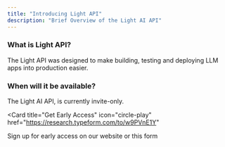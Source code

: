 ```yaml
---
title: "Introducing Light API"
description: "Brief Overview of the Light AI API"
---
```


### What is Light API?

The Light API was designed to make building, testing and deploying LLM apps into
production easier.

### When will it be available?

The Light AI API, is currently invite-only.

<Card
  title="Get Early Access"
  icon="circle-play"
  href="https://research.typeform.com/to/w9PVnE1Y"
>
  Sign up for early access on our website or this form
</Card>
